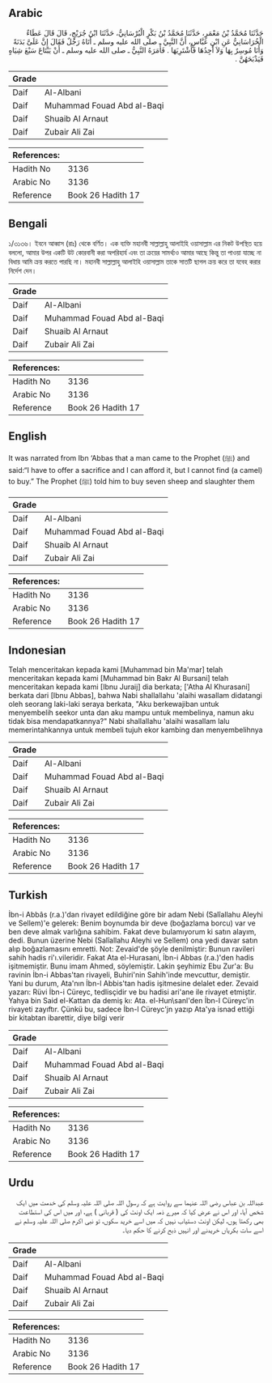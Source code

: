 ## Arabic


<div dir="rtl" lang="ar" style={{fontSize:'larger',backgroundColor:'#f8f9fa',padding:20}}>
حَدَّثَنَا مُحَمَّدُ بْنُ مَعْمَرٍ، حَدَّثَنَا مُحَمَّدُ بْنُ بَكْرٍ الْبُرْسَانِيُّ، حَدَّثَنَا ابْنُ جُرَيْجٍ، قَالَ قَالَ عَطَاءٌ الْخُرَاسَانِيُّ عَنِ ابْنِ عَبَّاسٍ، أَنَّ النَّبِيَّ ـ صلى الله عليه وسلم ـ أَتَاهُ رَجُلٌ فَقَالَ إِنَّ عَلَىَّ بَدَنَةً وَأَنَا مُوسِرٌ بِهَا وَلاَ أَجِدُهَا فَأَشْتَرِيَهَا ‏.‏ فَأَمَرَهُ النَّبِيُّ ـ صلى الله عليه وسلم ـ أَنْ يَبْتَاعَ سَبْعَ شِيَاهٍ فَيَذْبَحَهُنَّ ‏.‏
</div>
<div style={{backgroundColor:'#f8f9fa',padding:20, marginBottom: 10}}><table> <thead> <tr> <th>Grade</th> <th></th> </tr> </thead> <tbody> <tr><td>Daif</td><td>Al-Albani</td></tr><tr><td>Daif</td><td>Muhammad Fouad Abd al-Baqi</td></tr><tr><td>Daif</td><td>Shuaib Al Arnaut</td></tr><tr><td>Daif</td><td>Zubair Ali Zai</td></tr></tbody></table><table> <thead> <tr> <th>References:</th> <th></th> </tr> </thead> <tbody><tr><td>Hadith No</td><td>3136</td></tr><tr><td>Arabic No</td><td>3136</td></tr><tr><td>Reference</td><td>Book 26 Hadith 17</td></tr></tbody></table></div>

## Bengali


<div dir="ltr" lang="bn" style={{fontSize:'larger',backgroundColor:'#f8f9fa',padding:20}}>
১/৩১৩৬। ইবনে আব্বাস (রাঃ) থেকে বর্ণিত। এক ব্যক্তি মহানবী সাল্লাল্লাহু আলাইহি ওয়াসাল্লাম এর নিকট উপস্থিত হয়ে বললো, আমার উপর একটি উট কোরবানী করা অপরিহার্য এবং তা ক্রয়ের সামর্থ্যও আমার আছে কিন্তু তা পাওয়া যাচ্ছে না বিধায় আমি ক্রয় করতে পারছি না। মহানবী সাল্লাল্লাহু আলাইহি ওয়াসাল্লাম তাকে সাতটি ছাগল ক্রয় করে তা যবেহ করার নির্দেশ দেন।
</div>
<div style={{backgroundColor:'#f8f9fa',padding:20, marginBottom: 10}}><table> <thead> <tr> <th>Grade</th> <th></th> </tr> </thead> <tbody> <tr><td>Daif</td><td>Al-Albani</td></tr><tr><td>Daif</td><td>Muhammad Fouad Abd al-Baqi</td></tr><tr><td>Daif</td><td>Shuaib Al Arnaut</td></tr><tr><td>Daif</td><td>Zubair Ali Zai</td></tr></tbody></table><table> <thead> <tr> <th>References:</th> <th></th> </tr> </thead> <tbody><tr><td>Hadith No</td><td>3136</td></tr><tr><td>Arabic No</td><td>3136</td></tr><tr><td>Reference</td><td>Book 26 Hadith 17</td></tr></tbody></table></div>

## English


<div dir="ltr" lang="en" style={{fontSize:'larger',backgroundColor:'#f8f9fa',padding:20}}>
It was narrated from Ibn ‘Abbas that a man came to the Prophet (ﷺ) and said:“I have to offer a sacrifice and I can afford it, but I cannot find (a camel) to buy.” The Prophet (ﷺ) told him to buy seven sheep and slaughter them
</div>
<div style={{backgroundColor:'#f8f9fa',padding:20, marginBottom: 10}}><table> <thead> <tr> <th>Grade</th> <th></th> </tr> </thead> <tbody> <tr><td>Daif</td><td>Al-Albani</td></tr><tr><td>Daif</td><td>Muhammad Fouad Abd al-Baqi</td></tr><tr><td>Daif</td><td>Shuaib Al Arnaut</td></tr><tr><td>Daif</td><td>Zubair Ali Zai</td></tr></tbody></table><table> <thead> <tr> <th>References:</th> <th></th> </tr> </thead> <tbody><tr><td>Hadith No</td><td>3136</td></tr><tr><td>Arabic No</td><td>3136</td></tr><tr><td>Reference</td><td>Book 26 Hadith 17</td></tr></tbody></table></div>

## Indonesian


<div dir="ltr" lang="id" style={{fontSize:'larger',backgroundColor:'#f8f9fa',padding:20}}>
Telah menceritakan kepada kami [Muhammad bin Ma'mar] telah menceritakan kepada kami [Muhammad bin Bakr Al Bursani] telah menceritakan kepada kami [Ibnu Juraij] dia berkata; ['Atha Al Khurasani] berkata dari [Ibnu Abbas], bahwa Nabi shallallahu 'alaihi wasallam didatangi oleh seorang laki-laki seraya berkata, "Aku berkewajiban untuk menyembelih seekor unta dan aku mampu untuk membelinya, namun aku tidak bisa mendapatkannya?" Nabi shallallahu 'alaihi wasallam lalu memerintahkannya untuk membeli tujuh ekor kambing dan menyembelihnya
</div>
<div style={{backgroundColor:'#f8f9fa',padding:20, marginBottom: 10}}><table> <thead> <tr> <th>Grade</th> <th></th> </tr> </thead> <tbody> <tr><td>Daif</td><td>Al-Albani</td></tr><tr><td>Daif</td><td>Muhammad Fouad Abd al-Baqi</td></tr><tr><td>Daif</td><td>Shuaib Al Arnaut</td></tr><tr><td>Daif</td><td>Zubair Ali Zai</td></tr></tbody></table><table> <thead> <tr> <th>References:</th> <th></th> </tr> </thead> <tbody><tr><td>Hadith No</td><td>3136</td></tr><tr><td>Arabic No</td><td>3136</td></tr><tr><td>Reference</td><td>Book 26 Hadith 17</td></tr></tbody></table></div>

## Turkish


<div dir="ltr" lang="tr" style={{fontSize:'larger',backgroundColor:'#f8f9fa',padding:20}}>
İbn-i Abbâs (r.a.)'dan rivayet edildiğine göre bir adam Nebi (Salîallahu Aleyhi ve Sellem)'e gelerek: Benim boynumda bir deve (boğazlama borcu) var ve ben deve almak varlığına sahibim. Fakat deve bulamıyorum ki satın alayım, dedi. Bunun üzerine Nebi (Salîallahu Aleyhi ve Sellem) ona yedi davar satın alıp boğazlamasını emretti. Not: Zevaid'de şöyle denilmiştir: Bunun ravileri sahih hadis ri'ı.vileridir. Fakat Ata el-Hurasani, İbn-i Abbas (r.a.)'den hadis işitmemiştir. Bunu imam Ahmed, söylemiştir. Lakin şeyhimiz Ebu Zur'a: Bu ravinin İbn-i Abbas'tan rivayeli, Buhiri'nin Sahih'inde mevcuttur, demiştir. Yani bu durum, Ata'nın İbn-l Abbis'tan hadis işitmesine delalet eder. Zevaid yazarı: Rüvi İbn-i Cüreyc, tedlisçidir ve bu hadisi ari'ane ile rivayet etmiştir. Yahya bin Said el-Kattan da demiş kı: Ata. el-Hun\sanl'den İbn-I Cüreyc'in rivayeti zayıftır. Çünkü bu, sadece İbn-l Cüreyc'jn yazıp Ata'ya isnad ettiği bir kitabtan ibarettir, diye bilgi verir
</div>
<div style={{backgroundColor:'#f8f9fa',padding:20, marginBottom: 10}}><table> <thead> <tr> <th>Grade</th> <th></th> </tr> </thead> <tbody> <tr><td>Daif</td><td>Al-Albani</td></tr><tr><td>Daif</td><td>Muhammad Fouad Abd al-Baqi</td></tr><tr><td>Daif</td><td>Shuaib Al Arnaut</td></tr><tr><td>Daif</td><td>Zubair Ali Zai</td></tr></tbody></table><table> <thead> <tr> <th>References:</th> <th></th> </tr> </thead> <tbody><tr><td>Hadith No</td><td>3136</td></tr><tr><td>Arabic No</td><td>3136</td></tr><tr><td>Reference</td><td>Book 26 Hadith 17</td></tr></tbody></table></div>

## Urdu


<div dir="rtl" lang="ur" style={{fontSize:'larger',backgroundColor:'#f8f9fa',padding:20}}>
عبداللہ بن عباس رضی اللہ عنہما سے روایت ہے کہ رسول اللہ صلی اللہ علیہ وسلم کی خدمت میں ایک شخص آیا، اور اس نے عرض کیا کہ میرے ذمہ ایک اونٹ کی ( قربانی ) ہے، اور میں اس کی استطاعت بھی رکھتا ہوں، لیکن اونٹ دستیاب نہیں کہ میں اسے خرید سکوں، تو نبی اکرم صلی اللہ علیہ وسلم نے اسے سات بکریاں خریدنے اور انہیں ذبح کرنے کا حکم دیا۔
</div>
<div style={{backgroundColor:'#f8f9fa',padding:20, marginBottom: 10}}><table> <thead> <tr> <th>Grade</th> <th></th> </tr> </thead> <tbody> <tr><td>Daif</td><td>Al-Albani</td></tr><tr><td>Daif</td><td>Muhammad Fouad Abd al-Baqi</td></tr><tr><td>Daif</td><td>Shuaib Al Arnaut</td></tr><tr><td>Daif</td><td>Zubair Ali Zai</td></tr></tbody></table><table> <thead> <tr> <th>References:</th> <th></th> </tr> </thead> <tbody><tr><td>Hadith No</td><td>3136</td></tr><tr><td>Arabic No</td><td>3136</td></tr><tr><td>Reference</td><td>Book 26 Hadith 17</td></tr></tbody></table></div>